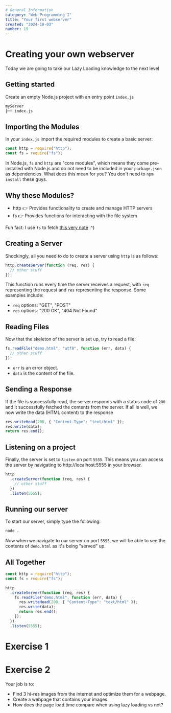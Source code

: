 ```yaml
---
# General Information
category: "Web Programming I"
title: "Your first webserver"
created: "2024-10-03"
number: 19
---
```


# Creating your own webserver

Today we are going to take our Lazy Loading knowledge to the next level

## Getting started

Create an empty Node.js project with an entry point `index.js`

```md
myServer
├── index.js
```

## Importing the Modules

In your `index.js` import the required modules to create a basic server:

```js
const http = require("http");
const fs = require("fs");
```

In Node.js, `fs` and `http` are "core modules", which means they come pre-installed with Node.js and do not need to be included in your `package.json` as dependencies. What does this mean for you? You don't need to `npm install` these guys.

## Why these Modules?

- http 👉 Provides functionality to create and manage HTTP servers
- fs 👉 Provides functions for interacting with the file system

Fun fact: I use `fs` to fetch [this very note](https://github.com/elizabeth-poggie/elizabeth-poggie/blob/main/src/utils/helpers/noteFetchers.ts#L1) :^)

## Creating a Server

Shockingly, all you need to do to create a server using `http` is as follows:

```js
http.createServer(function (req, res) {
  // other stuff
});
```

This function runs every time the server receives a request, with `req` representing the request and `res` representing the response. Some examples include:

- `req` options: "GET", "POST"
- `res` options: "200 OK", "404 Not Found"

## Reading Files

Now that the skeleton of the server is set up, try to read a file:

```js
fs.readFile("demo.html", "utf8", function (err, data) {
  // other stuff
});
```

- `err` is an error object.
- `data` is the content of the file.

## Sending a Response

If the file is successfully read, the server responds with a status code of `200` and it successfully fetched the contents from the server. If all is well, we now write the data (HTML content) to the response

```js
res.writeHead(200, { "Content-Type": "text/html" });
res.write(data);
return res.end();
```

## Listening on a project

Finally, the server is set to `listen` on port `5555`. This means you can access the server by navigating to http://localhost:5555 in your browser.

```js
http
  .createServer(function (req, res) {
    // other stuff
  })
  .listen(5555);
```

## Running our server

To start our server, simply type the following:

```bash
node .
```

Now when we navigate to our server on port `5555`, we will be able to see the contents of `demo.html` as it's being "served" up.

## All Together

```js
const http = require("http");
const fs = require("fs");

http
  .createServer(function (req, res) {
    fs.readFile("demo.html", function (err, data) {
      res.writeHead(200, { "Content-Type": "text/html" });
      res.write(data);
      return res.end();
    });
  })
  .listen(5555);
```

# Exercise 1

# Exercise 2

Your job is to:

- Find 3 hi-res images from the internet and optimize them for a webpage.
- Create a webpage that contains your images
- How does the page load time compare when using lazy loading vs not?

```

```
